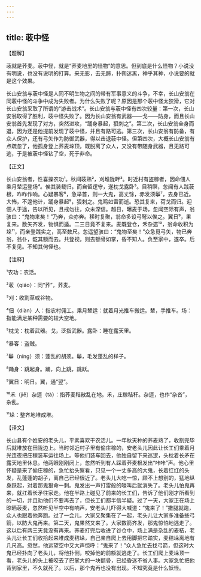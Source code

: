 ```yaml
---
---
---
```

title: 荍中怪
---




【题解】


荍就是荞麦。荍中怪，就是“荞麦地里的怪物”的意思。但到底是什么怪物？小说没有明说，也没有说明的打算。来无影，去无踪，扑朔迷离，神乎其神，小说要的就是这个效果。

长山安翁与荍中怪是人同不明生物之间的带有军事意义的斗争，不幸，长山安翁在同荍中怪的斗争中成为失败者。为什么失败了呢？原因是那个荍中怪太狡猾，它对长山安翁采取了所谓的“游击战术”。长山安翁与荍中怪有四次较量：第一次，长山安翁取得了胜利，荍中怪失败了。因为长山安翁有武器——戈——防身，而且长山安翁首先发现了对方，突然进攻，“踊身暴起，狠刺之”。第二次，长山安翁全身而退，因为还是他提前发现了荍中怪，并且有路可逃。第三次，长山安翁有防备，有众人保护，还有弓矢作为防御武器，得以击退荍中怪。但第四次，大概长山安翁有点疏忽了，他孤身登上荞麦垛顶，既脱离了众人，又没有带随身武器，且无路可逃，于是被荍中怪钻了空，死于非命。

【正文】

长山安翁者，性喜操农功¹。秋间荍熟²，刈堆陇畔³。时近村有盗稼者，因命佃人乘月辇运登场⁴。俟其装载归，而自留逻守，遂枕戈露卧⁵。目稍瞑，忽闻有人践荍根，咋咋作响。心疑暴客⁶，急举首，则一大鬼，高丈馀，赤发须鬡⁷，去身已近。大怖，不遑他计，踊身暴起⁸，狠刺之。鬼鸣如雷而逝。恐其复来，荷戈而归。迎佃人于途，告以所见，且戒勿往，众未深信。越日，曝麦于场，忽闻空际有声，翁骇曰：“鬼物来矣！”乃奔，众亦奔。移时复聚，翁命多设弓弩以俟之。翼日⁹，果复来。数矢齐发，物惧而遁。二三日竟不复来。麦既登仓，禾杂遝¹⁰，翁命收积为垛¹¹，而亲登践实之，高至数尺。忽遥望骇曰：“鬼物至矣！”众急觅弓矢，物已奔翁，翁仆，龁其额而去。共登视，则去额骨如掌，昏不知人。负至家中，遂卒。后不复见。不知其何怪也。





【注释】


¹农功：农活。

²荍（qiáo）：同“荞”，荞麦。

³刈：收割草或谷物。

⁴佃（diàn）人：指农村佣工。乘月辇运：就着月光推车搬运。辇，手推车。场：指能满足某种需要的较大空地。

⁵枕戈：枕着武器。戈，泛指武器。露卧：睡在露天里。

⁶暴客：盗贼。

⁷鬡（níng）须：蓬乱的胡须。鬡，毛发蓬乱的样子。

⁸踊身：跳起身。踊，向上跳，跳跃。

⁹翼日：明日。翼，通“翌”。

¹⁰禾（jiē）杂遝（tà）：指荞麦秸散乱在地。禾，庄稼秸秆。杂遝，也作“杂沓”，杂乱。

¹¹垛：整齐地堆成堆。





【译文】


长山县有个姓安的老头儿，平素喜欢干农活儿。一年秋天种的荞麦熟了，收割完毕后就堆放在田陇边上。当时邻近村子里有偷庄稼的，安老头儿因此让长工们乘着月光连夜把庄稼装车运往场上。等他们装车回去，他独自留下来巡逻，头枕着长矛在露天地里休息。他两眼刚刚闭上，忽然听到有人踩着荞麦根发出“咔咔”声。他心里怀疑是来了偷庄稼的，急忙抬头察看，只见一个一丈多高的大鬼，长着红红的头发，乱蓬蓬的胡子，离自己已经很近了。老头儿大吃一惊，顾不上想别的，猛地纵身跃起，对着那鬼狠命一刺。鬼发出一声打雷般的嚎叫后就消失了。老头儿怕鬼再来，就扛着长矛往家走。他在半路上碰见了前来的长工们，告诉了他们刚才所看到的一切，并且劝他们不要再去了，但长工们都半信半疑。过了一天，大家正在场上晾晒荍麦，忽然听见半空中有响声，安老头儿吓得大喊道：“鬼来了！”撒腿就跑，众人也跟着他奔跑。过了一会儿，大家又聚集在了一起，老头儿让大家多准备些弓箭，以防大鬼再来。第二天，鬼果然又来了。大家数箭齐发，那鬼惊怕地逃走了。这以后有两三天竟没有再来。荞麦打完后收进了谷仓中，场上满是杂乱的麦秸，老头儿让长工们收拾起来堆成麦秸垛，自己亲自爬上去用脚把它踏实，麦秸垛离地有几尺高。忽然，他远望空中又大声惊呼：“鬼来了！”众人急忙去找弓箭，但这时大鬼已经扑向了老头儿，将他扑倒，咬掉他的前额就逃走了。长工们爬上麦垛顶一看，老头儿的头上被咬去了巴掌大的一块额骨，已经昏迷不省人事。大家急忙把他背到家里，不久就死了。以后，那个鬼再也没有出现。不知究竟是什么妖怪。